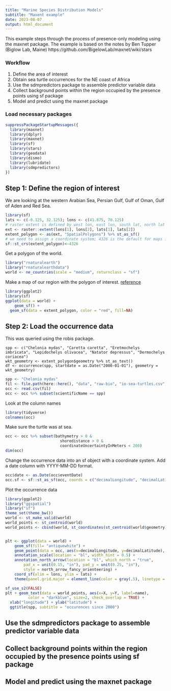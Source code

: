 ```yaml
---
title: "Marine Species Distribution Models"
subtitle: "Maxent example"
date: 2023-08-07
output: html_document
---
```


This example steps through the process of presence-only modeling using the maxnet package. The example is based on the notes by Ben Tupper (Biglow Lab, Maine) https://github.com/BigelowLab/maxnet/wiki/stars

### Workflow

1. Define the area of interest
2. Obtain sea turtle occurrences for the NE coast of Africa
3. Use the sdmpredictors package to assemble predictor variable data
4.  Collect background points within the region occupied by the presence points using sf package
5. Model and predict using the maxnet package

### Load necessary packages

```r
suppressPackageStartupMessages({
  library(maxnet)
  library(dplyr)
  library(maxnet)
  library(sf)
  library(stars)
  library(geodata)
  library(dismo)
  library(lubridate)
  library(sdmpredictors)
})
```

## Step 1: Define the region of interest

We are looking at the western Arabian Sea, Persian Gulf, Gulf of Oman, Gulf of Aden and Red Sea.

```r
library(sf)
lats <- c(-0.125, 32.125); lons <- c(41.875, 70.125)
# raster extent is defined by west lon, east lon, south lat, north lat
ext <- raster::extent(lons[1], lons[2], lats[1], lats[2])
extent_polygon <- as(ext, "SpatialPolygons") %>% st_as_sf()
# we need to assign a coordinate system; 4326 is the default for maps in sf
sf::st_crs(extent_polygon)<-4326
```

Get a polygon of the world.
```r
library("rnaturalearth")
library("rnaturalearthdata")
world <- ne_countries(scale = "medium", returnclass = "sf")
```

Make a map of our region with the polygon of interest. [reference](https://r-spatial.org/r/2018/10/25/ggplot2-sf.html)
```r
library(ggplot2)
library(sf)
ggplot(data = world) +
    geom_sf() + 
  geom_sf(data = extent_polygon, color = "red", fill=NA)
```


## Step 2: Load the occurrence data

This was queried using the robis package.

```
spp <- c("Chelonia mydas", "Caretta caretta", "Eretmochelys imbricata", "Lepidochelys olivacea", "Natator depressus", "Dermochelys coriacea")
wkt_geometry <- extent_polygon$geometry %>% st_as_text()
df <- occurrence(spp, startdate = as.Date("2000-01-01"), geometry = wkt_geometry)
```

```r
spp <- "Chelonia mydas"
fil <- file.path(here::here(), "data", "raw-bio", "io-sea-turtles.csv")
occ <- read.csv(fil)
occ <- occ %>% subset(scientificName == spp)
```

Look at the column names
```r
library(tidyverse)
colnames(occ)
```

Make sure the turtle was at sea.
```r
occ <- occ %>% subset(bathymetry > 0 & 
                        shoredistance > 0 & 
                        coordinateUncertaintyInMeters < 200)
dim(occ)
```

Change the occurrence data into an sf object with a coordinate system. Add a date column with YYYY-MM-DD format.

```r
occ$date <- as.Date(occ$eventDate)
occ.sf <- sf::st_as_sf(occ, coords = c("decimalLongitude", "decimalLatitude"), crs = 4326)
```

Plot the occurrence data

```r
library(ggplot2)
library("ggspatial")
library("sf")
theme_set(theme_bw())
world <- st_make_valid(world)
world_points <- st_centroid(world)
world_points <- cbind(world, st_coordinates(st_centroid(world$geometry)))


plt <- ggplot(data = world) +
    geom_sf(fill= "antiquewhite") +
    geom_point(data = occ, aes(x=decimalLongitude, y=decimalLatitude), color = "red", size=0.1) +
    annotation_scale(location = "bl", width_hint = 0.5) +
    annotation_north_arrow(location = "bl", which_north = "true", 
        pad_x = unit(0.15, "in"), pad_y = unit(0.25, "in"),
        style = north_arrow_fancy_orienteering) +
    coord_sf(xlim = lons, ylim = lats) +
    theme(panel.grid.major = element_line(color = gray(.5), linetype = "dashed", size = 0.5), panel.background = element_rect(fill = "aliceblue"))

sf_use_s2(FALSE)
plt + geom_text(data = world_points, aes(x=X, y=Y, label=name),
          color = "darkblue", size=2, check_overlap = TRUE) +
  xlab("longitude") + ylab("latitude") + 
  ggtitle(spp, subtitle = "occurences since 2000")

```

## Use the sdmpredictors package to assemble predictor variable data

## Collect background points within the region occupied by the presence points using sf package

## Model and predict using the maxnet package

